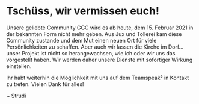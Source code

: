 # Tschüss, wir vermissen euch!

Unsere geliebte Community GGC wird es ab heute, dem 15. Februar 2021 in der bekannten Form nicht mehr geben. 
Aus Jux und Tollerei kam diese Community zustande und dem Mut einen neuen Ort für viele Persönlichkeiten zu schaffen. 
Aber auch wir lassen die Kirche im Dorf... unser Projekt  ist nicht so herangewachsen, wie ich oder wir uns das vorgestellt haben. 
Wir werden daher unsere Dienste mit sofortiger Wirkung einstellen. 

Ihr habt weiterhin die Möglichkeit mit uns auf dem Teamspeak³ in Kontakt zu treten. 
Vielen Dank für alles! 

~ Strudi
